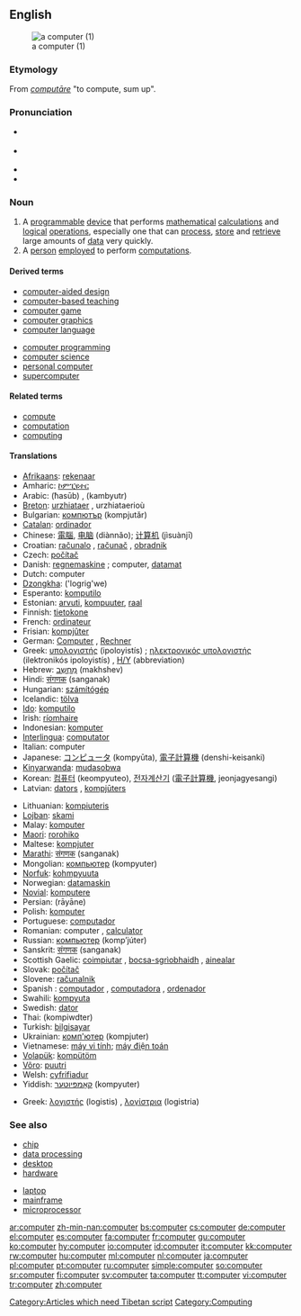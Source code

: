 {{wikipedia}}
==English==
[[Image:Science museum 025.jpg|thumb|a computer (1)]]

===Etymology===
From {{L.}} ''[[computo|computāre]]'' "to compute, sum up".

===Pronunciation===
*{{italbrac|[[RP]]}} {{IPA|/kəmˈpjuːtə/}}
*{{italbrac|US}} {{IPA|/kəmˈpjuːtɚ/}}
*{{audio|en-us-computer.ogg|Audio (US)}}
*{{rhymes|uːtə(r)}}

===Noun===
{{en-noun}}

# A [[programmable]] [[device]] that performs [[mathematical]] [[calculation]]s and [[logical]] [[operation]]s, especially one that can [[process]], [[store]] and [[retrieve]] large amounts of [[data]] very quickly.
# A [[person]] [[employ]]ed to perform [[computation]]s.

====Derived terms====
{{top2}}
*[[computer-aided design]]
*[[computer-based teaching]]
*[[computer game]]
*[[computer graphics]]
*[[computer language]]
{{mid2}}
*[[computer programming]]
*[[computer science]]
*[[personal computer]]
*[[supercomputer]]
{{bottom}}

====Related terms====
*[[compute]]
*[[computation]]
*[[computing]]

====Translations====
{{trans-top|a programmable device}}
*[[Afrikaans]]: [[rekenaar]]
*Amharic: [[ኮምፒዩተር]]
*Arabic: {{ARchar|[[حاسوب]]}} (ħasūb) {{m}}, {{ARchar|[[كمبيوتر]]}} (kambyutr) {{m}}
*[[Breton]]: [[urzhiataer]] {{m}}, urzhiataerioù {{p}}
*Bulgarian: [[компютър]] (kompjutǎr) {{m}}
*[[Catalan]]: [[ordinador]] {{m}}
*Chinese: [[電腦]], [[电脑]] (diànnǎo); [[计算机]] (jìsuànjī)
*Croatian: [[računalo]] {{n}}, [[računač]] {{m}}, [[obradnik]] {{m}}
*Czech: [[počítač]] {{m}}
*Danish: [[regnemaskine]] {{c}}; computer, [[datamat]] {{c}}
*Dutch: computer {{m}}
*[[Dzongkha]]: ('logrig'we)
*Esperanto: [[komputilo]]
*Estonian: [[arvuti]], [[kompuuter]], [[raal]]
*Finnish: [[tietokone]]
*French: [[ordinateur]] {{m}}
*Frisian: [[kompjûter]] {{m}}
*German: [[Computer]] {{m}}, [[Rechner]] {{m}}
*Greek: [[υπολογιστής]] (ipoloyistís) {{m}}; [[ηλεκτρονικός υπολογιστής]] (ilektronikós ipoloyistís) {{m}}, [[Η/Υ]] (abbreviation)
*Hebrew: [[מחשב|מַחְשֵב]] (makhshev) {{m}}
*Hindi: [[संगणक]] (sanganak) {{g|Hindi}}
*Hungarian: [[számítógép]]
*Icelandic: [[tölva]] {{f}}
*[[Ido]]: [[komputilo]]
*Irish: [[ríomhaire]] {{m}}
*Indonesian: [[komputer]]
*[[Interlingua]]: [[computator]]
*Italian: computer {{m}}
*Japanese: [[コンピュータ]] (kompyūta), [[電子計算機]] (denshi-keisanki)
*[[Kinyarwanda]]: [[mudasobwa]]
*Korean: [[컴퓨터]] (keompyuteo), [[전자계산기]] ([[電子計算機]], jeonjagyesangi)
*Latvian: [[dators]] {{m}}, [[kompjūters]] {{m}}
{{trans-mid}}
*Lithuanian: [[kompiuteris]] {{m}}
*[[Lojban]]: [[skami]]
*Malay: [[komputer]]
*[[Maori]]: [[rorohiko]]
*Maltese: [[kompjuter]] {{m}}
*[[Marathi]]: [[संगणक]] (sanganak)
*Mongolian: [[компьютер]] (kompyuter) {{m}}
*[[Norfuk]]: [[kohmpyuuta]]
*Norwegian: [[datamaskin]] {{m}}
*[[Novial]]: [[komputere]]
*Persian: {{FAchar|[[رایانه|رایانِه]]}} (rāyāne)
*Polish: [[komputer]] {{m}}
*Portuguese: [[computador]] {{m}}
*Romanian: computer {{n}}, [[calculator]] {{n}}
*Russian: [[компьютер]] (komp’júter) {{m}}
*Sanskrit: [[संगणक]] (sanganak)
*Scottish Gaelic: [[coimpiutar]] {{m}}, [[bocsa-sgrìobhaidh]] {{m}}, [[ainealar]] {{m}}
*Slovak: [[počítač]] {{m}}
*Slovene: [[računalnik]] {{m}}
*Spanish : [[computador]] {{m}} {{italbrac|Chile|Colombia}}, [[computadora]] {{f}} {{italbrac|Latin America}}, [[ordenador]] {{m}} {{italbrac|Spain|}}
*Swahili: [[kompyuta]] {{italbrac|noun 9/10}}
*Swedish: [[dator]] {{c}}
*Thai: {{THchar|[[คอมพิวเตอร์]]}} (kompiwdter)
*Turkish: [[bilgisayar]]
*Ukrainian: [[комп'ютер]] (kompjuter) {{m}}
*Vietnamese: [[máy vi tính]]; [[máy điện toán]]
*[[Volapük]]: [[kompütöm]]
*[[Võro]]: [[puutri]]
*Welsh: [[cyfrifiadur]] {{g|Welsh}}
*Yiddish: [[קאָמפּיוטער]] (kompyuter) {{m}}
{{trans-bottom}}

{{trans-top|a person employed to perform computations}}
*Greek: [[λογιστής]] (logistis) {{m}}, [[λογίστρια]] (logistria) {{f}}
{{trans-mid}}
{{trans-bottom}}

===See also===
{{top2}}
*[[chip]]
*[[data processing]]
*[[desktop]]
*[[hardware]]
{{mid2}}
*[[laptop]]
*[[mainframe]]
*[[microprocessor]]
{{bottom}}

[[Category:Articles which need Tibetan script]]
[[Category:Computing]]

[[ar:computer]]
[[zh-min-nan:computer]]
[[bs:computer]]
[[cs:computer]]
[[de:computer]]
[[el:computer]]
[[es:computer]]
[[fa:computer]]
[[fr:computer]]
[[gu:computer]]
[[ko:computer]]
[[hy:computer]]
[[io:computer]]
[[id:computer]]
[[it:computer]]
[[kk:computer]]
[[rw:computer]]
[[hu:computer]]
[[ml:computer]]
[[nl:computer]]
[[ja:computer]]
[[pl:computer]]
[[pt:computer]]
[[ru:computer]]
[[simple:computer]]
[[so:computer]]
[[sr:computer]]
[[fi:computer]]
[[sv:computer]]
[[ta:computer]]
[[tt:computer]]
[[vi:computer]]
[[tr:computer]]
[[zh:computer]]